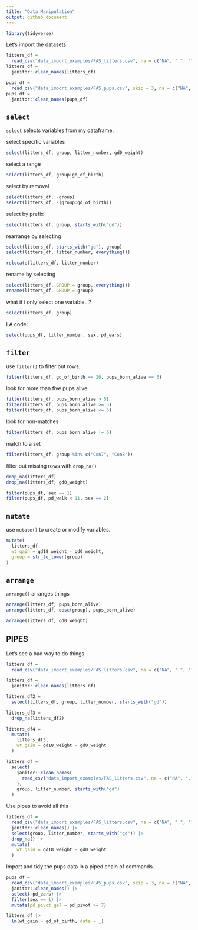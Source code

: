 ```yaml
---
title: "Data Manipulation"
output: github_document
---
```


```r
library(tidyverse)
```

Let's import the datasets.

```r
litters_df = 
  read_csv("data_import_examples/FAS_litters.csv", na = c("NA", ".", ""))
litters_df = 
  janitor::clean_names(litters_df)

pups_df = 
  read_csv("data_import_examples/FAS_pups.csv", skip = 3, na = c("NA", ".", ""))
pups_df = 
  janitor::clean_names(pups_df)
```

## `select`

`select` selects variables from my dataframe.

select specific variables

```r
select(litters_df, group, litter_number, gd0_weight)
```

select a range

```r
select(litters_df, group:gd_of_birth)
```

select by removal

```r
select(litters_df, -group)
select(litters_df, -(group:gd_of_birth))
```

select by prefix

```r
select(litters_df, group, starts_with("gd"))
```

rearrange by selecting

```r
select(litters_df, starts_with("gd"), group)
select(litters_df, litter_number, everything())

relocate(litters_df, litter_number)
```

rename by selecting

```r
select(litters_df, GROUP = group, everything())
rename(litters_df, GROUP = group)
```

what if i only select one variable...?

```r
select(litters_df, group)

```

LA code:

```r
select(pups_df, litter_number, sex, pd_ears)
```

## `filter`

use `filter()` to filter out rows.

```r
filter(litters_df, gd_of_birth == 20, pups_born_alive == 6)
```

look for more than five pups alive

```r
filter(litters_df, pups_born_alive > 5)
filter(litters_df, pups_born_alive >= 5)
filter(litters_df, pups_born_alive <= 5)
```

look for non-matches

```r
filter(litters_df, pups_born_alive != 6)
```

match to a set

```r
filter(litters_df, group %in% c("Con7", "Con8"))
```

filter out missing rows with `drop_na()`

```r
drop_na(litters_df)
drop_na(litters_df, gd0_weight)
```


```r
filter(pups_df, sex == 1)
filter(pups_df, pd_walk < 11, sex == 2)
```

## `mutate`

use `mutate()` to create or modify variables.

```r
mutate(
  litters_df, 
  wt_gain = gd18_weight - gd0_weight, 
  group = str_to_lower(group)
)
```

## `arrange`

`arrange()` arranges things

```r
arrange(litters_df, pups_born_alive)
arrange(litters_df, desc(group), pups_born_alive)

arrange(litters_df, gd0_weight)
```


## PIPES

Let's see a bad way to do things

```r
litters_df = 
  read_csv("data_import_examples/FAS_litters.csv", na = c("NA", ".", ""))

litters_df = 
  janitor::clean_names(litters_df)

litters_df2 = 
  select(litters_df, group, litter_number, starts_with("gd"))

litters_df3 = 
  drop_na(litters_df2)

litters_df4 =
  mutate(
    litters_df3,
    wt_gain = gd18_weight - gd0_weight
  )
```



```r
litters_df = 
  select(
    janitor::clean_names(
      read_csv("data_import_examples/FAS_litters.csv", na = c("NA", ".", ""))
    ),
    group, litter_number, starts_with("gd")
  )

```

Use pipes to avoid all this

```r
litters_df = 
  read_csv("data_import_examples/FAS_litters.csv", na = c("NA", ".", "")) |> 
  janitor::clean_names() |> 
  select(group, litter_number, starts_with("gd")) |> 
  drop_na() |> 
  mutate(
    wt_gain = gd18_weight - gd0_weight
  )
```

Import and tidy the pups data in a piped chain of commands.

```r
pups_df = 
  read_csv("data_import_examples/FAS_pups.csv", skip = 3, na = c("NA", ".", "")) |> 
  janitor::clean_names() |> 
  select(-pd_ears) |> 
  filter(sex == 1) |> 
  mutate(pd_pivot_ge7 = pd_pivot >= 7)
```



```r
litters_df |> 
  lm(wt_gain ~ gd_of_birth, data = _)
```






